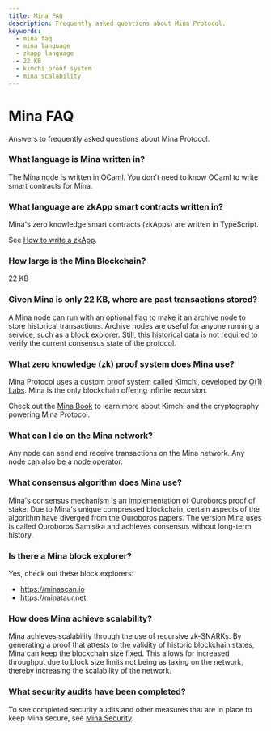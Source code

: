 ```yaml
---
title: Mina FAQ
description: Frequently asked questions about Mina Protocol.
keywords: 
  - mina faq
  - mina language
  - zkapp language
  - 22 KB
  - kimchi proof system
  - mina scalability
---
```


# Mina FAQ

Answers to frequently asked questions about Mina Protocol.

### What language is Mina written in?

The Mina node is written in OCaml. You don't need to know OCaml to write smart contracts for Mina.

### What language are zkApp smart contracts written in?

Mina's zero knowledge smart contracts (zkApps) are written in TypeScript.

See [How to write a zkApp](/zkapps/writing-a-zkapp/how-to-write-a-zkapp).

### How large is the Mina Blockchain?

22 KB

### Given Mina is only 22 KB, where are past transactions stored?

A Mina node can run with an optional flag to make it an archive node to store historical transactions. Archive nodes are useful for anyone running a service, such as a block explorer. Still, this historical data is not required to verify the current consensus state of the protocol.

### What zero knowledge (zk) proof system does Mina use?

Mina Protocol uses a custom proof system called Kimchi,  developed by [O(1) Labs](https://o1labs.org/). Mina is the only blockchain offering infinite recursion.

Check out the [Mina Book](https://o1-labs.github.io/proof-systems/plonk/overview.html) to learn more about Kimchi and the cryptography powering Mina Protocol.

### What can I do on the Mina network?

Any node can send and receive transactions on the Mina network. Any node can also be a [node operator](/node-operators).

### What consensus algorithm does Mina use?

Mina's consensus mechanism is an implementation of Ouroboros proof of stake. Due to Mina's unique compressed blockchain, certain aspects of the algorithm have diverged from the Ouroboros papers. The version Mina uses is called Ouroboros Samisika and achieves consensus without long-term history.

### Is there a Mina block explorer?

Yes, check out these block explorers:

- https://minascan.io
- https://minataur.net 

### How does Mina achieve scalability?

Mina achieves scalability through the use of recursive zk-SNARKs. By generating a proof that attests to the validity of historic blockchain states, Mina can keep the blockchain size fixed. This allows for increased throughput due to block size limits not being as taxing on the network, thereby increasing the scalability of the network.

### What security audits have been completed?

To see completed security audits and other measures that are in place to keep Mina secure, see [Mina Security](/about-mina/security).
